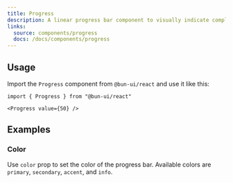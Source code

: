 ```yaml
---
title: Progress
description: A linear progress bar component to visually indicate completion or status.
links:
  source: components/progress
  docs: /docs/components/progress
---
```


<ComponentPreview name="progress-basic" />

## Usage

Import the `Progress` component from `@bun-ui/react` and use it like this:

```tsx
import { Progress } from "@bun-ui/react"
```

```tsx
<Progress value={50} />
```

## Examples

### Color

Use `color` prop to set the color of the progress bar.
Available colors are `primary`, `secondary`, `accent`, and `info`.

<ComponentPreview name="progress-color" />
